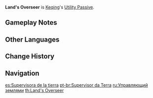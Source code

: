 {{Talent Infobox
|image         = Talent Land's Overseer.png
|character     = Keqing
|type          = Utility Passive
|info          = When dispatched on an [[expedition]] in [[Liyue]], time consumed is reduced by 25%.
|utility1      = Expedition
|utility2      = Liyue Expedition Length Reduction
}}
'''Land's Overseer''' is [[Keqing]]'s [[Utility Passive]].
==Gameplay Notes==
{{Talents by Category List|Liyue Expedition Length Reduction Talents|header=identical|nottitle=Land's Overseer}}

==Other Languages==
{{Other Languages
|en      = Land's Overseer
|zhs     = 总务土地
|zhs_rm  = Zǒngwù Tǔdì
|zht     = 總務土地
|zht_rm  = Zǒngwù Tǔdì
|zh_tl   = General Affairs Lands
|ja      = 総務土地
|ja_rm   = Soumu Tochi
|ja_tl   = General Affairs Soil
|ko      = 총무의 토지
|ko_rm   = Chongmu-ui Toji
|ko_tl   = Manager's Land
|es      = Supervisora de la tierra
|es_tl   = Earth Supervisor
|fr      = Agencement des terres
|fr_tl   = Land Arrangement
|ru      = Управляющий землями
|ru_tl   = Land Manager
|th      = Land's Overseer
|vi      = Thổ Địa Tổng Vụ
|vi_tl   = 
|de      = Aufseher der Ländereien
|de_tl   = Estate Overseer
|id      = Land's Overseer
|pt      = Supervisor da Terra
|pt_tl   = Earth Overseer
}}

==Change History==
{{Change History|1.0}}
{{Clr}}

==Navigation==
{{Talent Navbox|Keqing}}

[[es:Supervisora de la tierra]]
[[pt-br:Supervisor da Terra]]
[[ru:Управляющий землями]]
[[th:Land's Overseer]]